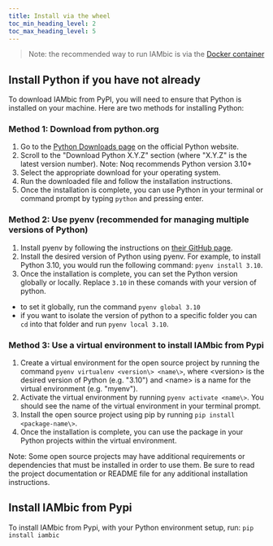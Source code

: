 ```yaml
---
title: Install via the wheel
toc_min_heading_level: 2
toc_max_heading_level: 5
---
```


> Note: the recommended way to run IAMbic is via the [Docker container](./install_via_docker.mdx)

## Install Python if you have not already

To download IAMbic from PyPI, you will need to ensure that Python is installed on your machine. Here are two methods for installing Python:

### Method 1: Download from python.org

1. Go to the [Python Downloads page]( https://www.python.org/downloads) on the official Python website.
1. Scroll to the "Download Python X.Y.Z" section (where "X.Y.Z" is the latest version number). Note: Noq recommends Python version 3.10+
1. Select the appropriate download for your operating system.
1. Run the downloaded file and follow the installation instructions.
1. Once the installation is complete, you can use Python in your terminal or command prompt by typing `python` and pressing enter.

### Method 2: Use pyenv (recommended for managing multiple versions of Python)

1. Install pyenv by following the instructions on [their GitHub page](https://github.com/pyenv/pyenv).
1. Install the desired version of Python using pyenv. For example, to install Python 3.10, you would run the following command: `pyenv install 3.10`.
1. Once the installation is complete, you can set the Python version globally or locally. Replace `3.10` in these comands with your version of python. 
* to set it globally, run the command `pyenv global 3.10`
* if you want to isolate the version of python to a specific folder you can `cd` into that folder and run `pyenv local 3.10`.

### Method 3: Use a virtual environment to install IAMbic from Pypi
1. Create a virtual environment for the open source project by running the command `pyenv virtualenv <version\> <name\>`, where <version\> is the desired version of Python (e.g. "3.10") and <name\> is a name for the virtual environment (e.g. "myenv").
1. Activate the virtual environment by running `pyenv activate <name\>`. You should see the name of the virtual environment in your terminal prompt.
1. Install the open source project using pip by running `pip install <package-name\>`.
1. Once the installation is complete, you can use the package in your Python projects within the virtual environment.

Note: Some open source projects may have additional requirements or dependencies that must be installed in order to use them. Be sure to read the project documentation or README file for any additional installation instructions.

## Install IAMbic from Pypi

To install IAMbic from Pypi, with your Python environment setup, run: `pip install iambic`
